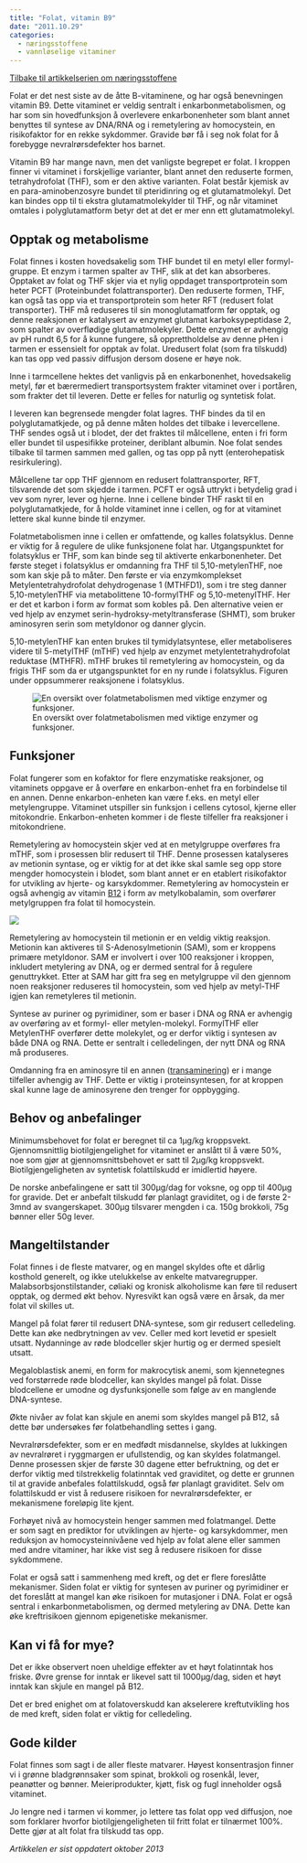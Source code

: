 ```yaml
---
title: "Folat, vitamin B9"
date: "2011.10.29"
categories: 
  - næringsstoffene
  - vannløselige vitaminer
---
```


[Tilbake til artikkelserien om næringsstoffene](../../naeringsstoffer.html)

Folat er det nest siste av de åtte B-vitaminene, og har også benevningen vitamin B9. Dette vitaminet er veldig sentralt i enkarbonmetabolismen, og har som sin hovedfunksjon å overlevere enkarbonenheter som blant annet benyttes til syntese av DNA/RNA og i remetylering av homocystein, en risikofaktor for en rekke sykdommer. Gravide bør få i seg nok folat for å forebygge nevralrørsdefekter hos barnet.

Vitamin B9 har mange navn, men det vanligste begrepet er folat. I kroppen finner vi vitaminet i forskjellige varianter, blant annet den reduserte formen, tetrahydrofolat (THF), som er den aktive varianten. Folat består kjemisk av en para-aminobenzosyre bundet til pteridinring og et glutamatmolekyl. Det kan bindes opp til ti ekstra glutamatmolekylder til THF, og når vitaminet omtales i polyglutamatform betyr det at det er mer enn ett glutamatmolekyl.

## Opptak og metabolisme

Folat finnes i kosten hovedsakelig som THF bundet til en metyl eller formyl-gruppe. Et enzym i tarmen spalter av THF, slik at det kan absorberes. Opptaket av folat og THF skjer via et nylig oppdaget transportprotein som heter PCFT (Proteinbundet folattransporter). Den reduserte formen, THF, kan også tas opp via et transportprotein som heter RFT (redusert folat transporter). THF må reduseres til sin monoglutamatform før opptak, og denne reaksjonen er katalysert av enzymet glutamat karboksypeptidase 2, som spalter av overflødige glutamatmolekyler. Dette enzymet er avhengig av pH rundt 6,5 for å kunne fungere, så opprettholdelse av denne pHen i tarmen er essensielt for opptak av folat. Uredusert folat (som fra tilskudd) kan tas opp ved passiv diffusjon dersom dosene er høye nok.

Inne i tarmcellene hektes det vanligvis på en enkarbonenhet, hovedsakelig metyl, før et bærermediert transportsystem frakter vitaminet over i portåren, som frakter det til leveren. Dette er felles for naturlig og syntetisk folat.

I leveren kan begrensede mengder folat lagres. THF bindes da til en polyglutamatkjede, og på denne måten holdes det tilbake i levercellene. THF sendes også ut i blodet, der det fraktes til målcellene, enten i fri form eller bundet til uspesifikke proteiner, deriblant albumin. Noe folat sendes tilbake til tarmen sammen med gallen, og tas opp på nytt (enterohepatisk resirkulering).

Målcellene tar opp THF gjennom en redusert folattransporter, RFT, tilsvarende det som skjedde i tarmen. PCFT er også uttrykt i betydelig grad i vev som nyrer, lever og hjerne. Inne i cellene binder THF raskt til en polyglutamatkjede, for å holde vitaminet inne i cellen, og for at vitaminet lettere skal kunne binde til enzymer.

Folatmetabolismen inne i cellen er omfattende, og kalles folatsyklus. Denne er viktig for å regulere de ulike funksjonene folat har. Utgangspunktet for folatsyklus er THF, som kan binde seg til aktiverte enkarbonenheter. Det første steget i folatsyklus er omdanning fra THF til 5,10-metylenTHF, noe som kan skje på to måter. Den første er via enzymkomplekset Metylentetrahydrofolat dehydrogenase 1 (MTHFD1), som i tre steg danner 5,10-metylenTHF via metabolittene 10-formylTHF og 5,10-metenylTHF. Her er det et karbon i form av format som kobles på. Den alternative veien er ved hjelp av enzymet serin-hydroksy-metyltransferase (SHMT), som bruker aminosyren serin som metyldonor og danner glycin.

5,10-metylenTHF kan enten brukes til tymidylatsyntese, eller metaboliseres videre til 5-metylTHF (mTHF) ved hjelp av enzymet metylentetrahydrofolat reduktase (MTHFR). mTHF brukes til remetylering av homocystein, og da frigis THF som da er utgangspunktet for en ny runde i folatsyklus. Figuren under oppsummerer reaksjonene i folatsyklus.

![En oversikt over folatmetabolismen med viktige enzymer og funksjoner.](images/clipboard-3149357588.png)

## Funksjoner

Folat fungerer som en kofaktor for flere enzymatiske reaksjoner, og vitaminets oppgave er å overføre en enkarbon-enhet fra en forbindelse til en annen. Denne enkarbon-enheten kan være f.eks. en metyl eller metylengruppe. Vitaminet utspiller sin funksjon i cellens cytosol, kjerne eller mitokondrie. Enkarbon-enheten kommer i de fleste tilfeller fra reaksjoner i mitokondriene.

Remetylering av homocystein skjer ved at en metylgruppe overføres fra mTHF, som i prosessen blir redusert til THF. Denne prosessen katalyseres av metionin syntase, og er viktig for at det ikke skal samle seg opp store mengder homocystein i blodet, som blant annet er en etablert risikofaktor for utvikling av hjerte- og karsykdommer. Remetylering av homocystein er også avhengig av vitamin [B12](kobalamin.qmd) i form av metylkobalamin, som overfører metylgruppen fra folat til homocystein.

![](images/clipboard-938570736.png)

Remetylering av homocystein til metionin er en veldig viktig reaksjon. Metionin kan aktiveres til S-Adenosylmetionin (SAM), som er kroppens primære metyldonor. SAM er involvert i over 100 reaksjoner i kroppen, inkludert metylering av DNA, og er dermed sentral for å regulere genuttrykket. Etter at SAM har gitt fra seg en metylgruppe vil den gjennom noen reaksjoner reduseres til homocystein, som ved hjelp av metyl-THF igjen kan remetyleres til metionin.

Syntese av puriner og pyrimidiner, som er baser i DNA og RNA er avhengig av overføring av et formyl- eller metylen-molekyl. FormylTHF eller MetylenTHF overfører dette molekylet, og er derfor viktig i syntesen av både DNA og RNA. Dette er sentralt i celledelingen, der nytt DNA og RNA må produseres.

Omdanning fra en aminosyre til en annen ([transaminering](../metabolismen/proteinmetabolismen.qmd)) er i mange tilfeller avhengig av THF. Dette er viktig i proteinsyntesen, for at kroppen skal kunne lage de aminosyrene den trenger for oppbygging.

## Behov og anbefalinger

Minimumsbehovet for folat er beregnet til ca 1µg/kg kroppsvekt. Gjennomsnittlig biotilgjengelighet for vitaminet er anslått til å være 50%, noe som gjør at gjennomsnittsbehovet er satt til 2µg/kg kroppsvekt. Biotilgjengeligheten av syntetisk folattilskudd er imidlertid høyere.

De norske anbefalingene er satt til 300µg/dag for voksne, og opp til 400µg for gravide. Det er anbefalt tilskudd før planlagt graviditet, og i de første 2-3mnd av svangerskapet. 300µg tilsvarer mengden i ca. 150g brokkoli, 75g bønner eller 50g lever.

## Mangeltilstander

Folat finnes i de fleste matvarer, og en mangel skyldes ofte et dårlig kosthold generelt, og ikke utelukkelse av enkelte matvaregrupper. Malabsorbsjonstilstander, cøliaki og kronisk alkoholisme kan føre til redusert opptak, og dermed økt behov. Nyresvikt kan også være en årsak, da mer folat vil skilles ut.

Mangel på folat fører til redusert DNA-syntese, som gir redusert celledeling. Dette kan øke nedbrytningen av vev. Celler med kort levetid er spesielt utsatt. Nydanninge av røde blodceller skjer hurtig og er dermed spesielt utsatt.

Megaloblastisk anemi, en form for makrocytisk anemi, som kjennetegnes ved forstørrede røde blodceller, kan skyldes mangel på folat. Disse blodcellene er umodne og dysfunksjonelle som følge av en manglende DNA-syntese.

Økte nivåer av folat kan skjule en anemi som skyldes mangel på B12, så dette bør undersøkes før folatbehandling settes i gang.

Nevralrørsdefekter, som er en medfødt misdannelse, skyldes at lukkingen av nevralrøret i ryggmargen er ufullstendig, og kan skyldes folatmangel. Denne prosessen skjer de første 30 dagene etter befruktning, og det er derfor viktig med tilstrekkelig folatinntak ved graviditet, og dette er grunnen til at gravide anbefales folattilskudd, også før planlagt graviditet. Selv om folattilskudd er vist å redusere risikoen for nevralrørsdefekter, er mekanismene foreløpig lite kjent.

Forhøyet nivå av homocystein henger sammen med folatmangel. Dette er som sagt en prediktor for utviklingen av hjerte- og karsykdommer, men reduksjon av homocysteinnivåene ved hjelp av folat alene eller sammen med andre vitaminer, har ikke vist seg å redusere risikoen for disse sykdommene.

Folat er også satt i sammenheng med kreft, og det er flere foreslåtte mekanismer. Siden folat er viktig for syntesen av puriner og pyrimidiner er det foreslått at mangel kan øke risikoen for mutasjoner i DNA. Folat er også sentral i enkarbonmetabolismen, og dermed metylering av DNA. Dette kan øke kreftrisikoen gjennom epigenetiske mekanismer.

## Kan vi få for mye?

Det er ikke observert noen uheldige effekter av et høyt folatinntak hos friske. Øvre grense for inntak er likevel satt til 1000µg/dag, siden et høyt inntak kan skjule en mangel på B12.

Det er bred enighet om at folatoverskudd kan akselerere kreftutvikling hos de med kreft, siden folat er viktig for celledeling.

## Gode kilder

Folat finnes som sagt i de aller fleste matvarer. Høyest konsentrasjon finner vi i grønne bladgrønnsaker som spinat, brokkoli og rosenkål, lever, peanøtter og bønner. Meieriprodukter, kjøtt, fisk og fugl inneholder også vitaminet.

Jo lengre ned i tarmen vi kommer, jo lettere tas folat opp ved diffusjon, noe som forklarer hvorfor biotilgjengeligheten til fritt folat er tilnærmet 100%. Dette gjør at alt folat fra tilskudd tas opp.

*Artikkelen er sist oppdatert oktober 2013*
